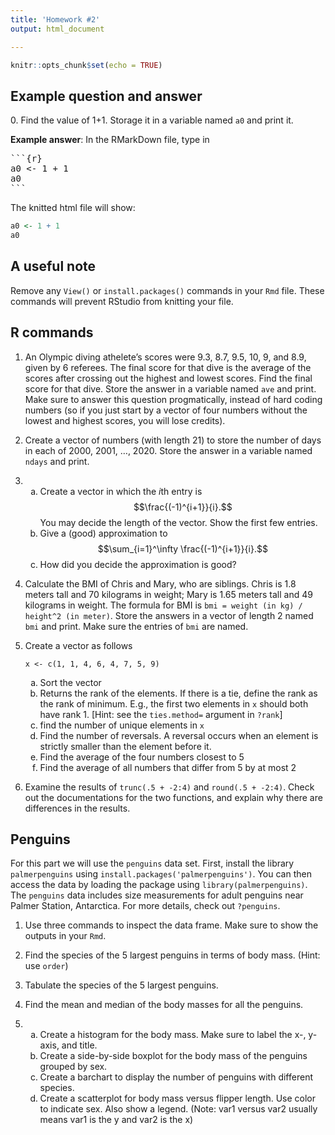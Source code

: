 ```yaml
---
title: 'Homework #2'
output: html_document

---
```


```r
knitr::opts_chunk$set(echo = TRUE)
```

## Example question and answer
0\. Find the value of 1+1. Storage it in a variable named `a0` and print it.

**Example answer**:
In the RMarkDown file, type in
<pre>```{r}
a0 <- 1 + 1
a0
```</pre>
The knitted html file will show:
```r
a0 <- 1 + 1
a0
```

## A useful note
Remove any `View()` or `install.packages()` commands in your `Rmd` file. These commands will prevent RStudio from knitting your file. 

## R commands
1. An Olympic diving athelete's scores were 9.3, 8.7, 9.5, 10, 9, and 8.9, given by 6 referees. The final score for that dive is the average of the scores after crossing out the highest and lowest scores. Find the final score for that dive. Store the answer in a variable named `ave` and print. Make sure to answer this question progmatically, instead of hard coding numbers (so if you just start by a vector of four numbers without the lowest and highest scores, you will lose credits). 
2. Create a vector of numbers (with length 21) to store the number of days in each of 2000, 2001, ..., 2020. Store the answer in a variable named `ndays` and print.
<!-- An entry of the vector should be `1` if the corresponding year has Olympic Games, and `0` otherwise. Note that Olympic Games take place every two years (there are both summer and winter Olympic Games), and that 2020 does not have Olympic Games. Store the answer in a variable named `olympic` and print. -->
3. 
    a. Create a vector in which the $i$th entry is 
    $$\frac{(-1)^{i+1}}{i}.$$
    You may decide the length of the vector. Show the first few entries.
    a. Give a (good) approximation to 
    $$\sum_{i=1}^\infty \frac{(-1)^{i+1}}{i}.$$
    a. How did you decide the approximation is good?
3. Calculate the BMI of Chris and Mary, who are siblings. Chris is 1.8 meters tall and 70 kilograms in weight; Mary is 1.65 meters tall and 49 kilograms in weight. The formula for BMI is `bmi = weight (in kg) / height^2 (in meter)`. Store the answers in a vector of length 2 named `bmi` and print. Make sure the entries of `bmi` are named. 
4. Create a vector as follows

    ```
    x <- c(1, 1, 4, 6, 4, 7, 5, 9)
    ```
    
    a. Sort the vector
    a. Returns the rank of the elements. If there is a tie, define the rank as the rank of minimum. E.g., the first two elements in `x` should both have rank 1. [Hint: see the `ties.method=` argument in `?rank`]
    a. find the number of unique elements in `x`
    a. Find the number of reversals. A reversal occurs when an element is strictly smaller than the element before it.
    a. Find the average of the four numbers closest to 5
    a. Find the average of all numbers that differ from 5 by at most 2

1. Examine the results of `trunc(.5 + -2:4)` and `round(.5 + -2:4)`. Check out the documentations for the two functions, and explain why there are differences in the results.

## Penguins
For this part we will use the `penguins` data set.
First, install the library `palmerpenguins` using `install.packages('palmerpenguins')`. 
You can then access the data by loading the package using `library(palmerpenguins)`. 
The `penguins` data includes size measurements for adult penguins near Palmer Station, Antarctica.
For more details, check out `?penguins`.

1. Use three commands to inspect the data frame. Make sure to show the outputs in your `Rmd`.

2. Find the species of the 5 largest penguins in terms of body mass. (Hint: use `order`)

3. Tabulate the species of the 5 largest penguins.

4. Find the mean and median of the body masses for all the penguins.

5. 
    a. Create a histogram for the body mass. Make sure to label the x-, y-axis, and title.
    a. Create a side-by-side boxplot for the body mass of the penguins grouped by sex. 
    a. Create a barchart to display the number of penguins with different species.
    a. Create a scatterplot for body mass versus flipper length. Use color to indicate sex. Also show a legend. (Note: var1 versus var2 usually means var1 is the y and var2 is the x)

<!-- 6. [*Optional for STAT 486 students but required for STAT 586 students*] Which island has the largest penguins? Use graphs *and* summary statistics to answer this question. Make sure to explain how you define what does "the largest" mean. -->
